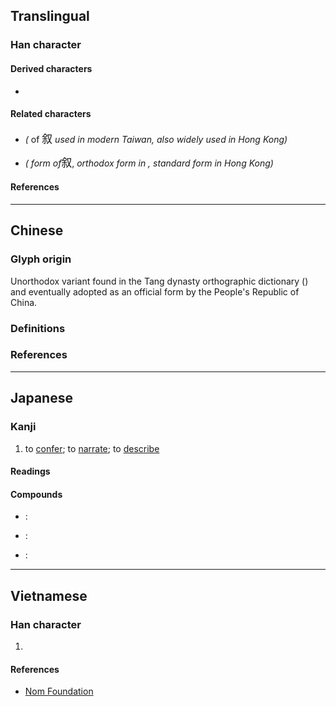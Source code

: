 {{also|敘|敍}}
{{character info}}
==Translingual==
{{ja-forms|叙|叙|[[敘]]}}

===Han character===
{{Han char|rn=29|rad=又|as=07|sn=9|four=87940|canj=ODE|ids=⿰余又}}

====Derived characters====
* {{l|mul|[[溆]], [[𪣸]], [[𮏽]], [[𪣶]], [[𧾠]]}}

====Related characters====
* {{l|mul|[[敘]]}} ''({{w|Traditional Chinese|Traditional form}}'' of <big>叙</big> ''used in modern Taiwan, also widely used in Hong Kong)''
* {{l|mul|[[敍]]}} ''({{w|Kyūjitai}} form of ''<big>叙</big>, ''orthodox form in {{w|Kangxi dictionary}}, standard form in Hong Kong)''

====References====
{{Han ref|kx=0166.090|dkj=12179|dj=0378.030|hdz=10397.150|uh=53D9}}

----

==Chinese==

===Glyph origin===
Unorthodox variant {{Han simp|敘|f=攴|t=又|nocap=y}} found in the Tang dynasty orthographic dictionary {{w|Ganlu Zishu}} ({{lw|zh|干祿字書}}) and eventually adopted as an official form by the People's Republic of China. <!-- Note: Exact time period is unknown. Not found in 1956 《漢字簡化方案》 or 1964 《簡化字總表》 -->

===Definitions===
{{zh-see|敘|sv}}

===References===
{{R:twedu|A01730-001#18}}

----

==Japanese==
{{ja-kanji forms|叙|敍}}

===Kanji===
{{ja-kanji|grade=c|rs=又07|kyu=敍}}

# to [[confer]]; to [[narrate]]; to [[describe]]

====Readings====
{{ja-readings
|goon=じょ<じよ
|kanon=しょ<しよ
|kun=の-べる, ついでる, ついで
}}

====Compounds====
* {{ja-r|叙%事%詩|じょ%じ%し}}: {{w|epic poetry}}
* {{ja-r|叙%述|じょ%じゅつ}}: {{l|en|narration}}
* {{ja-r|叙%情|じょ%じょう}}: {{l|en|lyricism}}

----

==Vietnamese==

===Han character===
{{vi-readings|rs=又07|reading=[[tự]]}}

# {{rfdef|vi|sort=又07}}

====References====
* [http://nomfoundation.org/common/nom_details.php?codepoint=53D9 Nom Foundation]